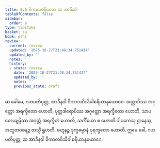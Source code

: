 ```yaml
---
title: 8.6 ဝိကာလစရိယာယ ဆ အာဒီနဝါ
tableOfContents: false
sidebar:
  order: 6
type: tipitaka
basket: su
book: pthi
review:
  current: review
  updated: '2025-10-27T21:48:34.751437'
  updated_by: ''
  notes: ''
  history:
  - state: review
    date: '2025-10-27T21:48:34.751437'
    updated_by: ''
    notes: ''
    previous_state: draft
---
```



<ReviewStatus review={frontmatter.review} showDetails={true} />

<HypothesisAnnotation frontmatter={frontmatter} />

<DynamicBreadcrumb />

<Division number="249" book="pthi" e="ch" v="8" p="148">

<Paragraph number="587" book="pthi">
ဆ ခေါမေ, ဂဟပတိပုတ္တ, အာဒီနဝါ ဝိကာလဝိသိခါစရိယာနုယောဂေ. အတ္တာပိဿ အဂုတ္တော အရက္ခိတော ဟောတိ, ပုတ္တဒါရောပိဿ အဂုတ္တော အရက္ခိတော ဟောတိ, သာပတေယျမ္ပိဿ အဂုတ္တံ အရက္ခိတံ ဟောတိ, သင်္ကိယော စ ဟောတိ ပါပကေသု ဌာနေသု, အဘူတဝစနဉ္စ တသ္မိံ ရူဟတိ, ဗဟူနဉ္စ ဒုက္ခဓမ္မာနံ ပုရက္ခတော ဟောတိ. ဣမေ ခေါ, ဂဟပတိပုတ္တ, ဆ အာဒီနဝါ ဝိကာလဝိသိခါစရိယာနုယောဂေ.
</Paragraph>
</Division>
